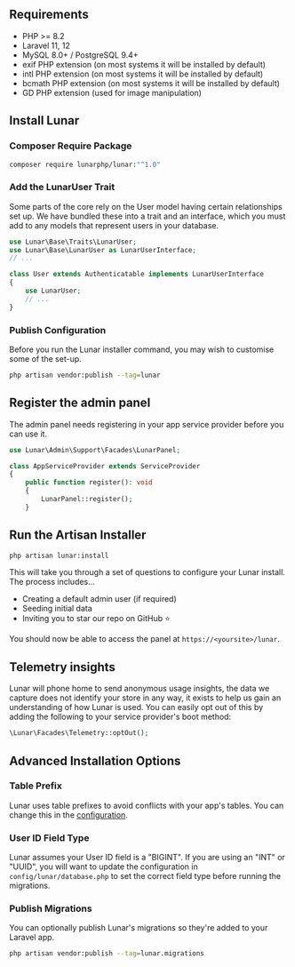 ## Requirements

- PHP >= 8.2
- Laravel 11, 12
- MySQL 8.0+ / PostgreSQL 9.4+
- exif PHP extension (on most systems it will be installed by default)
- intl PHP extension (on most systems it will be installed by default)
- bcmath PHP extension (on most systems it will be installed by default)
- GD PHP extension (used for image manipulation)

## Install Lunar

### Composer Require Package

```sh
composer require lunarphp/lunar:"^1.0"
```

### Add the LunarUser Trait

Some parts of the core rely on the User model having certain relationships set up. We have bundled these into a trait and an interface, which you must add to any models that represent users in your database.

```php
use Lunar\Base\Traits\LunarUser;
use Lunar\Base\LunarUser as LunarUserInterface;
// ...

class User extends Authenticatable implements LunarUserInterface
{
    use LunarUser;
    // ...
}
```

### Publish Configuration
Before you run the Lunar installer command, you may wish to customise some of the set-up.

```sh
php artisan vendor:publish --tag=lunar
```

## Register the admin panel

The admin panel needs registering in your app service provider before you can use it.

```php
use Lunar\Admin\Support\Facades\LunarPanel;

class AppServiceProvider extends ServiceProvider
{
    public function register(): void
    {
        LunarPanel::register();
    }
```

## Run the Artisan Installer

```sh
php artisan lunar:install
```

This will take you through a set of questions to configure your Lunar install. The process includes...

- Creating a default admin user (if required)
- Seeding initial data
- Inviting you to star our repo on GitHub ⭐

You should now be able to access the panel at `https://<yoursite>/lunar`.

## Telemetry insights

Lunar will phone home to send anonymous usage insights, the data we capture does not identify your store in any way, it exists to
help us gain an understanding of how Lunar is used. You can easily opt out of this by adding the following to your service provider's boot method:

```php
\Lunar\Facades\Telemetry::optOut();
```

## Advanced Installation Options

### Table Prefix

Lunar uses table prefixes to avoid conflicts with your app's tables. You can change this in the [configuration](/core/configuration.html).

### User ID Field Type

Lunar assumes your User ID field is a "BIGINT". If you are using an "INT" or "UUID", you will want to update the configuration in `config/lunar/database.php` to set the correct field type before running the migrations.

### Publish Migrations

You can optionally publish Lunar's migrations so they're added to your Laravel app.

```sh
php artisan vendor:publish --tag=lunar.migrations
```
